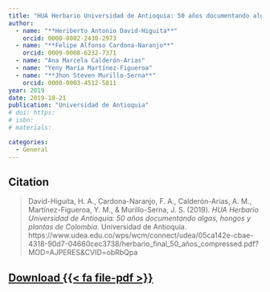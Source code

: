 ```yaml
---
title: "HUA Herbario Universidad de Antioquia: 50 años documentando algas, hongos y plantas de Colombia"
author:
  - name: "**Heriberto Antonio David-Higuita**"
    orcid: 0000-0002-2430-2973
  - name: "**Felipe Alfonso Cardona-Naranjo**"
    orcid: 0009-0008-6232-7371
  - name: "Ana Marcela Calderón-Arias"
  - name: "Yeny María Martínez-Figueroa"
  - name: "**Jhon Steven Murillo-Serna**"
    orcid: 0000-0003-4512-5811
year: 2019
date: 2019-10-21
publication: "Universidad de Antioquia"
# doi: https:
# isbn: 
# materials: 

categories:
  - General
---
```


<!-- ## Abstract -->



## Citation

> David-Higuita, H. A., Cardona-Naranjo, F. A., Calderón-Arias, A. M., Martínez-Figueroa, Y. M., & Murillo-Serna, J. S. (2019). *HUA Herbario Universidad de Antioquia: 50 años documentando algas, hongos y plantas de Colombia*. Universidad de Antioquia. https://www.udea.edu.co/wps/wcm/connect/udea/05ca142e-cbae-4318-90d7-04660cec3738/herbario_final_50_años_compressed.pdf?MOD=AJPERES&CVID=obRbQpa

## [Download {{< fa file-pdf >}}](https://www.udea.edu.co/wps/wcm/connect/udea/05ca142e-cbae-4318-90d7-04660cec3738/herbario_final_50_años_compressed.pdf?MOD=AJPERES&CVID=obRbQpa)